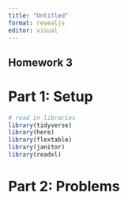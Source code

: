 ```yaml
---
title: "Untitled"
format: revealjs
editor: visual
---
```


## Homework 3

# Part 1: Setup

```r
# read in libraries
library(tidyverse)
library(here)
library(flextable)
library(janitor)
library(readxl)
```

# Part 2: Problems



